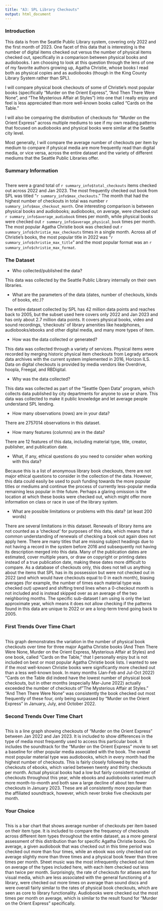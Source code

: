 ```yaml
---
title: "A3: SPL Library Checkouts"
output: html_document
---
```


### Introduction

This data is from the Seattle Public Library system, covering only 2022 and the first month of 2023. One facet of this data that is interesting is the number of digital items checked out versus the number of physical items checked out, specifically in a comparison between physical books and audiobooks. I am choosing to look at this question through the lens of one of my favorite authors growing up, Agatha Christie, whose books I read both as physical copies and as audiobooks (though in the King County Library System rather than SPL).

I will compare physical book checkouts of some of Christie's most popular books (specifically "Murder on the Orient Express", "And Then There Were None", and "The Mysterious Affair at Styles") into one that I really enjoy and feel is less appreciated than more well-known books called "Cards on the Table." 

I will also be comparing the distribution of checkouts for "Murder on the Orient Express" across multiple mediums to see if my own reading patterns that focused on audiobooks and physical books were similar at the Seattle city level. 

Most generally, I will compare the average number of checkouts per item by medium to compare if physical media are more frequently read than digital media, or vice versa, across the entire dataset and the variety of different mediums that the Seattle Public Libraries offer. 

### Summary Information

```r

```

There were a grand total of `r summary_info$total_checkouts` items checked out across 2022 and Jan 2023. The most frequently checked out book from SPL was titled "`r summary_info$max_checkouts`." The month that had the highest number of checkouts in total was number `r summary_info$max_checkout_month`. One interesting comparison is between physical books and audiobooks; audiobooks, on average, were checked out `r summary_info$average_audiobook` times per month, while physical books were checked out `r summary_info$average_physical_book` times per month. The most popular Agatha Christie book was checked out `r summary_info$christie_max_checkouts` times in a single month. Across all of Christie's books, the most popular title in 2022 was "`r summary_info$christie_max_title`" and the most popular format was an `r summary_info$christie_max_format`. 


### The Dataset

- Who collected/published the data?  

This data was collected by the Seattle Public Library internally on their own libraries. 

- What are the parameters of the data (dates, number of checkouts, kinds of books, etc.)?

The entire dataset collected by SPL has 42 million data points and reaches back to 2005, but the subset used here covers only 2022 and Jan 2023 and has only about 2.7 million data points. It covers physical books, video and sound recordings, 'checkouts' of library amenities like headphones, audiobooks/ebooks and other digital media, and many more types of item. 

- How was the data collected or generated?  

This data was collected through a variety of services. Physical items were recorded by merging historic physical item checkouts from Legrady artwork data archives with the current system implemented in 2016, Horizon ILS. Data on digital checkouts is provided by media vendors like Overdrive, hoopla, Freegal, and RBDigital. 

- Why was the data collected?  

This data was collected as part of the "Seattle Open Data" program, which collects data published by city departments for anyone to use or share. This data was collected to make it public knowledge and let average people understand SPL lending. 

- How many observations (rows) are in your data?

There are 2757014 observations in this dataset.

- How many features (columns) are in the data?

There are 12 features of this data, including material type, title, creator, publisher, and publication date. 

- What, if any, ethical questions do you need to consider when working with this data?  

Because this is a list of anonymous library book checkouts, there are not major ethical questions to consider in the collection of the data. However, this data could easily be used to push funding towards the more popular titles or mediums and continue the process of currently less-popular media remaining less popular in thte future. Perhaps a glaring omission is the location at which these books were checked out, which might offer more information on class or race in use of the library system. 

- What are possible limitations or problems with this data?   (at least 200 words)

There are several limitations in this dataset. Renewals of library items are not counted as a 'checkout' for purposes of this data, which means that a common understanding of renewals of checking a book out again does not apply here. There are many titles that are missing subject headings due to not having a record in the system before 2016 and subsequently not having its description merged into this data. Many of the publication dates are estimated, cover multiple years, or draw on copyright or printing dates instead of a true publication date, making these dates more difficult to compare. As a database of checkouts only, this does not tell us anything about the items that SPL has in its possession but were not checked out in 2022 (and which would have checkouts equal to 0 in each month), biasing averages (for example, the number of times each material type was checked out) upward and shifting trend lines when a 0-checkout month is not included and is instead skipped over as an average of the two neighboring months. The specific sub-dataset I am using is only the last approximate year, which means it does not allow checking if the patterns found in this data are unique to 2022 or are a long-term trend going back to 2005. 


### First Trends Over Time Chart

```r

```

This graph demonstrates the variation in the number of physical book checkouts over time for three major Agatha Christie books (And Then There Were None, Murder on the Orient Express, Mysterious Affair at Styles) and one book, called "Cards on the Table," that I personally enjoy but is not included on best or most popular Agatha Christie book lists. I wanted to see if the most well-known Christie books were significantly more checked out than a less well-known book. In many months (Jan-Feb and Jul-Oct 2022) "Cards on the Table did indeed have the lowest number of physical book checkouts, but in other months (especially Mar-June 2022) actually exceeded the number of checkouts of "The Mysterious Affair at Styles." "And Then There Were None" was consistently the book checked out most frequently of these four, only being surpassed by "Murder on the Orient Express" in January, July, and October 2022. 

### Second Trends Over Time Chart

``````r
``````

This is a line graph showing checkouts of "Murder on the Orient Express" between Jan 2022 and Jan 2023. It is included to show differences in the type of media most frequently used to access this particular book. It includes the soundtrack for the "Murder on the Orient Express" movie to set a baseline for other popular media associated with the book. The overall most popular material type was audiobooks, which in every month had the highest number of checkouts. This is fairly closely followed by the checkouts of ebooks, which varied between twenty and thirty checkouts per month. Actual physical books had a low but fairly consistent number of checkouts throughout this year, while ebooks and audiobooks varied much more month-to-month and both saw a large decline of about ten fewer checkouts in January 2023. These are all consistently more popular than the affiliated soundtrack, however, which never broke five checkouts per month. 

### Your Choice

``````r
``````

This is a bar chart that shows average number of checkouts per item based on their item type. It is included to compare the frequency of checkouts across different item types throughout the entire dataset, as a more general assessment of this distribution than for specific Agatha Christie books. On average, a given audiobook that was checked out in this time period was checked out more than four times, while an ebook was only checked out on average slightly more than three times and a physical book fewer than three times per month. Sheet music was the most infrequently checked out item on average of the types included here, with each item checked out less than twice per month. Surprisingly, the rate of checkouts for atlases and for visual media, which are less associated with the general functioning of a library, were checked out more times on average than sound discs and were overall fairly similar to the rates of physical book checkouts, which are seen as core to library functionality. Audiobooks were checked out the most times per month on average, which is similar to the result found for "Murder on the Orient Express" specifically. 
